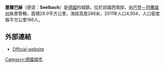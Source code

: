 '''塞爾巴赫'''（德语：'''Seelbach'''）是[[德國|德國]]的城鎮，位於該國西南部，由[[巴登－符騰堡州|巴登－符騰堡州]]負責管轄，面積29.9平方公里，海拔高度286米，2011年人口4,954，人口密度每平方公里166人。

==外部連結==
* [http://www.seelbach-online.de Official website] {{Wayback|url=http://www.seelbach-online.de/ |date=20210117041709 }}

{{Authority control}}
{{Germany-geo-stub}}
[[Category:德國城市|Category:德國城市]]